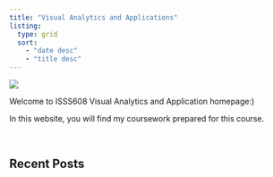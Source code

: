 ---
title: "Visual Analytics and Applications"
listing: 
  type: grid
  sort: 
    - "date desc"
    - "title desc"
---

| 

![](DV.png)

| 

Welcome to ISSS608 Visual Analytics and Application homepage:)

In this website, you will find my coursework prepared for this course.

| 
| 

## **Recent Posts**
